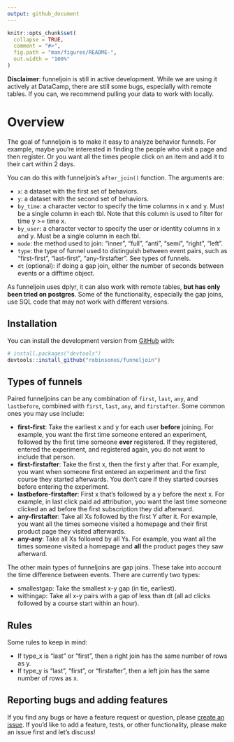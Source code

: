 ```yaml
---
output: github_document
---
```


<!-- README.md is generated from README.Rmd. Please edit that file -->

```r
knitr::opts_chunk$set(
  collapse = TRUE,
  comment = "#>",
  fig.path = "man/figures/README-",
  out.width = "100%"
)
```

**Disclaimer**: funneljoin is still in active development. While we are using it actively at DataCamp, there are still some bugs, especially with remote tables. If you can, we recommend pulling your data to work with locally. 

# Overview

The goal of funneljoin is to make it easy to analyze behavior funnels. For example, maybe you're interested in finding the people who visit a page and then register. Or you want all the times people click on an item and add it to their cart within 2 days. 

You can do this with funneljoin's `after_join()` function. The arguments are: 

  - `x`: a dataset with the first set of behaviors.
  - `y`: a dataset with the second set of behaviors.
  - `by_time`: a character vector to specify the time columns in x and y. Must be a single column in each tbl. Note that this column is used to filter for time y >= time x.
  - `by_user`: a character vector to specify the user or identity columns in x and y. Must be a single column in each tbl.
  - `mode`: the method used to join: "inner", "full", "anti", "semi", "right", "left".
  - `type`: the type of funnel used to distinguish between event pairs, such as "first-first", "last-first", "any-firstafter". See types of funnels.
  - `dt` (optional): if doing a gap join, either the number of seconds between events or a difftime object. 

As funneljoin uses dplyr, it can also work with remote tables, **but has only been tried on postgres**. Some of the functionality, especially the gap joins, use SQL code that may not work with different versions. 

## Installation

You can install the development version from [GitHub](https://github.com/) with:

``` r
# install.packages("devtools")
devtools::install_github("robinsones/funneljoin")
```

## Types of funnels
Paired funneljoins can be any combination of `first`, `last`, `any`, and `lastbefore`, combined with `first`, `last`,  `any`, and `firstafter`. Some common ones you may use include:  

  - **first-first**: Take the earliest x and y for each user **before** joining. For example, you want the first time someone entered an experiment, followed by the first time someone **ever** registered. If they registered, entered the experiment, and registered again, you do not want to include that person. 
  - **first-firstafter**: Take the first x, then the first y after that. For example, you want when someone first entered an experiment and the first course they started afterwards. You don't care if they started courses before entering the experiment. 
  - **lastbefore-firstafter**: First x that's followed by a y before the next x. For example, in last click paid ad attribution, you want the last time someone clicked an ad before the first subscription they did afterward. 
  - **any-firstafter**: Take all Xs followed by the first Y after it. For example, you want all the times someone visited a homepage and their first product page they visited afterwards. 
  - **any-any**: Take all Xs followed by all Ys. For example, you want all the times someone visited a homepage and **all** the product pages they saw afterward. 

The other main types of funneljoins are gap joins. These take into account the time difference between events. There are currently two types:  

  - smallestgap: Take the smallest x-y gap (in tie, earliest).
  - withingap: Take all x-y pairs with a gap of less than dt (all ad clicks followed by a course start within an hour). 

## Rules 
Some rules to keep in mind: 

  - If type_x is "last" or "first", then a right join has the same number of rows as y.
  - If type_y is "last", "first", or "firstafter", then a left join has the same number of rows as x. 

## Reporting bugs and adding features

If you find any bugs or have a feature request or question, please [create an issue](https://github.com/datacamp/funneljoin/issues/new). If you'd like to add a feature, tests, or other functionality, please make an issue first and let's discuss! 
